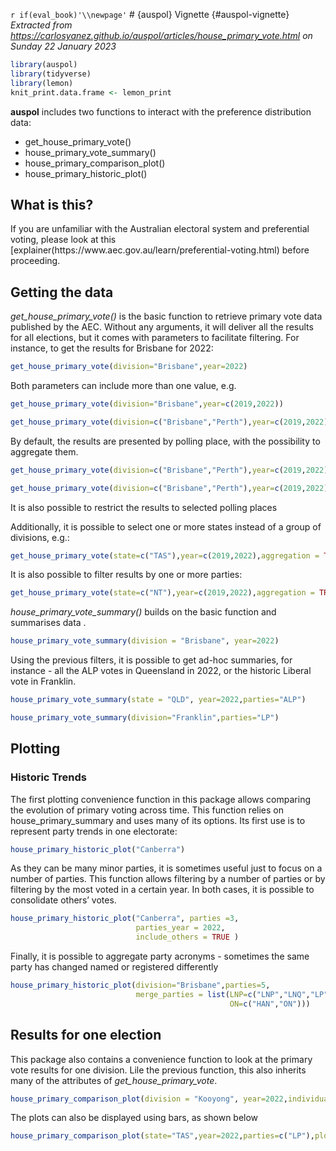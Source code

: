 `r if(eval_book)'\\newpage'`
# {auspol} Vignette  {#auspol-vignette}
*Extracted from <https://carlosyanez.github.io/auspol/articles/house_primary_vote.html> on Sunday 22 January 2023*
```r
library(auspol)
library(tidyverse)
library(lemon)
knit_print.data.frame <- lemon_print
```


**auspol** includes two functions to interact with the preference distribution data:

- get_house_primary_vote()
- house_primary_vote_summary()
- house_primary_comparison_plot()
- house_primary_historic_plot()

## What is this?

If you are unfamiliar with the Australian electoral system and preferential voting, please look at this [explainer(https://www.aec.gov.au/learn/preferential-voting.html) before proceeding.

## Getting the data

*get_house_primary_vote()* is the basic function to retrieve primary vote data published by the AEC. Without any arguments, it will deliver all the results for all elections, but it comes with parameters to facilitate filtering.
For instance, to get the results for Brisbane for 2022:

```r
get_house_primary_vote(division="Brisbane",year=2022)
```


Both parameters can include more than one value, e.g.

```r
get_house_primary_vote(division="Brisbane",year=c(2019,2022))
```

```r
get_house_primary_vote(division=c("Brisbane","Perth"),year=c(2019,2022))
```

By default, the results are presented by polling place, with the possibility to aggregate them.

```r
get_house_primary_vote(division=c("Brisbane","Perth"),year=c(2019,2022),aggregation = TRUE)
```

```r
get_house_primary_vote(division=c("Brisbane","Perth"),year=c(2019,2022), polling_places = c("Yokine North"))
```

It is also possible to restrict the results to selected polling places



Additionally, it is possible to select one or more states instead of a group of divisions, e.g.:

```r
get_house_primary_vote(state=c("TAS"),year=c(2019,2022),aggregation = TRUE)
```

It is also possible to filter results by one or more parties:

```r
get_house_primary_vote(state=c("NT"),year=c(2019,2022),aggregation = TRUE, party_abb=c("ALP","CLP"))

```

*house_primary_vote_summary()* builds on the basic function and summarises data
.
```r
house_primary_vote_summary(division = "Brisbane", year=2022)
```

Using the previous filters,  it is possible to get ad-hoc summaries, for instance - all the ALP votes in Queensland in 2022, or the historic Liberal vote in Franklin.

```r

house_primary_vote_summary(state = "QLD", year=2022,parties="ALP")

```



```r
house_primary_vote_summary(division="Franklin",parties="LP")
```

## Plotting 

### Historic Trends

The first plotting convenience function in this package allows comparing the evolution of primary voting across time. This function relies on house_primary_summary and uses many of its options. Its first use is to represent party trends in one electorate:

```r
house_primary_historic_plot("Canberra")
```

As they can be many minor parties, it is sometimes useful just to focus on a number of parties. This function allows filtering by a number of parties or by filtering by the most voted in a certain year. In both cases, it is possible to consolidate others' votes.



```r
house_primary_historic_plot("Canberra", parties =3, 
                            parties_year = 2022, 
                            include_others = TRUE )

```

Finally, it is possible to aggregate party acronyms - sometimes the same party has changed named or registered differently

```r

house_primary_historic_plot(division="Brisbane",parties=5,
                            merge_parties = list(LNP=c("LNP","LNQ","LP"),
                                                 ON=c("HAN","ON"))) 

```

## Results for one election

This package also contains a convenience function to look at the primary vote results for one division. Lile the previous function, this also inherits many of the attributes of *get_house_primary_vote*.

```r
house_primary_comparison_plot(division = "Kooyong", year=2022,individualise_IND = TRUE)

```

The plots can also be displayed using bars, as shown below

```r
house_primary_comparison_plot(state="TAS",year=2022,parties=c("LP"),plot_format = "bar")
```
